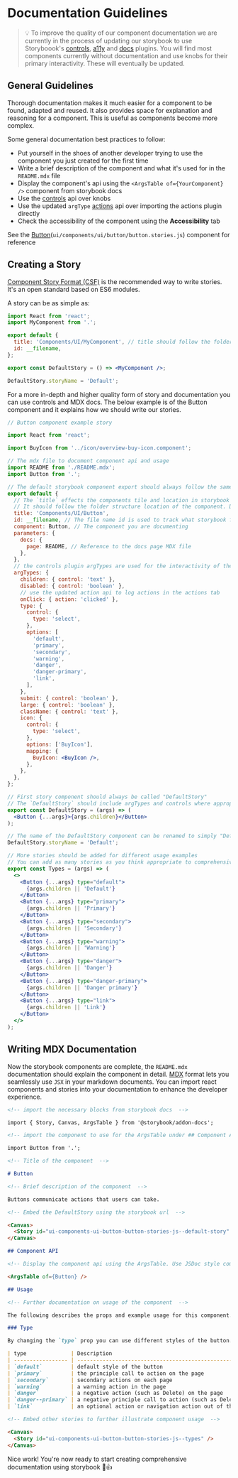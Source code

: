 
<Meta title="Getting Started / Documentation Guidelines" />

# Documentation Guidelines

> 💡 To improve the quality of our component documentation we are currently in the process of updating our storybook to use Storyboook's [controls](https://storybook.js.org/addons/@storybook/addon-controls/), [a11y](https://storybook.js.org/addons/@storybook/addon-a11y/) and [docs](https://storybook.js.org/addons/@storybook/addon-docs/) plugins. You will find most components currently without documentation and use knobs for their primary interactivity. These will eventually be updated.

## General Guidelines

Thorough documentation makes it much easier for a component to be found, adapted and reused. It also provides space for explanation and reasoning for a component. This is useful as components become more complex.

Some general documentation best practices to follow:

- Put yourself in the shoes of another developer trying to use the component you just created for the first time
- Write a brief description of the component and what it's used for in the `README.mdx` file
- Display the component's api using the `<ArgsTable of={YourComponent} />` component from storybook docs
- Use the [controls](https://storybook.js.org/addons/@storybook/addon-controls/) api over knobs
- Use the updated `argType` [actions](https://storybook.js.org/docs/react/essentials/actions) api over importing the actions plugin directly
- Check the accessibility of the component using the **Accessibility** tab

See the [Button](https://metamask.github.io/metamask-storybook/index.html?path=/story/ui-components-ui-button-button-stories-js--default-story)(`ui/components/ui/button/button.stories.js`) component for reference

## Creating a Story

[Component Story Format (CSF)](https://storybook.js.org/docs/react/api/csf) is the recommended way to write stories. It's an open standard based on ES6 modules.

A story can be as simple as:

```jsx
import React from 'react';
import MyComponent from '.';

export default {
  title: 'Components/UI/MyComponent', // title should follow the folder structure location of the component. Don't use spaces.
  id: __filename,
};

export const DefaultStory = () => <MyComponent />;

DefaultStory.storyName = 'Default';
```

For a more in-depth and higher quality form of story and documentation you can use controls and MDX docs.
The below example is of the Button component and it explains how we should write our stories.

```jsx
// Button component example story

import React from 'react';

import BuyIcon from '../icon/overview-buy-icon.component';

// The mdx file to document component api and usage
import README from './README.mdx';
import Button from '.';

// The default storybook component export should always follow the same template
export default {
  // The `title` effects the components tile and location in storybook
  // It should follow the folder structure location of the component. Don't use spaces.
  title: 'Components/UI/Button',
  id: __filename, // The file name id is used to track what storybook files have changed in CI
  component: Button, // The component you are documenting
  parameters: {
    docs: {
      page: README, // Reference to the docs page MDX file
    },
  },
  // the controls plugin argTypes are used for the interactivity of the component
  argTypes: {
    children: { control: 'text' },
    disabled: { control: 'boolean' },
    // use the updated action api to log actions in the actions tab
    onClick: { action: 'clicked' },
    type: {
      control: {
        type: 'select',
      },
      options: [
        'default',
        'primary',
        'secondary',
        'warning',
        'danger',
        'danger-primary',
        'link',
      ],
    },
    submit: { control: 'boolean' },
    large: { control: 'boolean' },
    className: { control: 'text' },
    icon: {
      control: {
        type: 'select',
      },
      options: ['BuyIcon'],
      mapping: {
        BuyIcon: <BuyIcon />,
      },
    },
  },
};

// First story component should always be called "DefaultStory"
// The `DefaultStory` should include argTypes and controls where appropriate
export const DefaultStory = (args) => (
  <Button {...args}>{args.children}</Button>
);

// The name of the DefaultStory component can be renamed to simply "Default"
DefaultStory.storyName = 'Default';

// More stories should be added for different usage examples
// You can add as many stories as you think appropriate to comprehensively document the component
export const Types = (args) => (
  <>
    <Button {...args} type="default">
      {args.children || 'Default'}
    </Button>
    <Button {...args} type="primary">
      {args.children || 'Primary'}
    </Button>
    <Button {...args} type="secondary">
      {args.children || 'Secondary'}
    </Button>
    <Button {...args} type="warning">
      {args.children || 'Warning'}
    </Button>
    <Button {...args} type="danger">
      {args.children || 'Danger'}
    </Button>
    <Button {...args} type="danger-primary">
      {args.children || 'Danger primary'}
    </Button>
    <Button {...args} type="link">
      {args.children || 'Link'}
    </Button>
  </>
);
```

## Writing MDX Documentation

Now the storybook components are complete, the `README.mdx` documentation should explain the component in detail. [MDX](https://mdxjs.com/) format lets you seamlessly use `JSX` in your markdown documents. You can import react components and stories into your documentation to enhance the developer experience.

```md
<!-- import the necessary blocks from storybook docs  -->

import { Story, Canvas, ArgsTable } from '@storybook/addon-docs';

<!-- import the component to use for the ArgsTable under ## Component API  -->

import Button from '.';

<!-- Title of the component  -->

# Button

<!-- Brief description of the component  -->

Buttons communicate actions that users can take.

<!-- Embed the DefaultStory using the storybook url  -->

<Canvas>
  <Story id="ui-components-ui-button-button-stories-js--default-story" />
</Canvas>

## Component API

<!-- Display the component api using the ArgsTable. Use JSDoc style comments in the PropTypes of your component to add descriptions for props  -->

<ArgsTable of={Button} />

## Usage

<!-- Further documentation on usage of the component  -->

The following describes the props and example usage for this component.

### Type

By changing the `type` prop you can use different styles of the button.

| type              | Description                                                                                           |
| ----------------- | ----------------------------------------------------------------------------------------------------- |
| `default`         | default style of the button                                                                           |
| `primary`         | the principle call to action on the page                                                              |
| `secondary`       | secondary actions on each page                                                                        |
| `warning`         | a warning action in the page                                                                          |
| `danger`          | a negative action (such as Delete) on the page                                                        |
| `danger--primary` | a negative principle call to action (such as Delete) on the page                                      |
| `link`            | an optional action or navigation action out of the app changes root html tag from `<button>` to `<a>` |

<!-- Embed other stories to further illustrate component usage  -->

<Canvas>
  <Story id="ui-components-ui-button-button-stories-js--types" />
</Canvas>
```

Nice work! You're now ready to start creating comprehensive documentation using storybook 🎉👍
